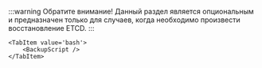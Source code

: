 

:::warning Обратите внимание!
Данный раздел является опциональным и предназначен только для случаев, когда необходимо произвести восстановление ETCD.
:::

<Tabs groupId="install-type">

    <TabItem value='bash'>
        <BackupScript />
    </TabItem>

</Tabs>
